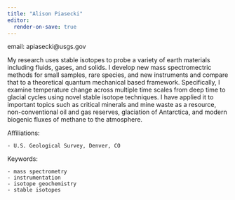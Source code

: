 ```yaml
---
title: "Alison Piasecki"
editor:
  render-on-save: true
---
```

email: apiasecki@usgs.gov

My research uses stable isotopes to probe a variety of earth materials including fluids, gases, and solids. I develop new mass spectromectric methods for small samples, rare species, and new instruments and compare that to a theoretical quantum mechanical based framework. Specifically, I examine temperature change across multiple time scales from deep time to glacial cycles using novel stable isotope techniques. I have applied it to important topics such as critical minerals and mine waste as a resource, non-conventional oil and gas reserves, glaciation of Antarctica, and modern biogenic fluxes of methane to the atmosphere.

Affiliations:

    - U.S. Geological Survey, Denver, CO 


Keywords:

    - mass spectrometry 
    - instrumentation 
    - isotope geochemistry
    - stable isotopes
